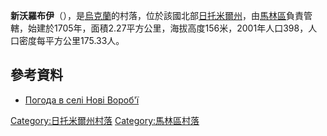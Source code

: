 {{coord|50|52|11|N|29|20|36|E|scale:30000|display=title}}

'''新沃羅布伊'''（{{lang-uk|Нові Вороб'ї}}），是[[烏克蘭|烏克蘭]]的村落，位於該國北部[[日托米爾州|日托米爾州]]，由[[馬林區|馬林區]]負責管轄，始建於1705年，面積2.27平方公里，海拔高度156米，2001年人口398，人口密度每平方公里175.33人。

==參考資料==
* [http://weather.in.ua/ua/zhitomirskaja/17348 Погода в селі Нові Вороб'ї] {{Wayback|url=http://weather.in.ua/ua/zhitomirskaja/17348 |date=20111219131158 }}

{{DEFAULTSORT:Нові Вороб'ї}}
[[Category:日托米爾州村落|Category:日托米爾州村落]]
[[Category:馬林區村落|Category:馬林區村落]]


{{Zhytomyr-geo-stub}}